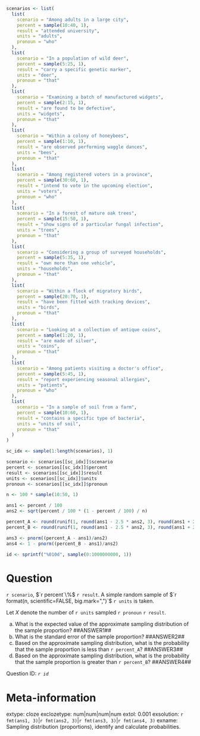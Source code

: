 ```r

scenarios <- list(
  list(
    scenario = "Among adults in a large city",
    percent = sample(10:40, 1),
    result = "attended university",
    units = "adults",
    pronoun = "who"
  ),
  list(
    scenario = "In a population of wild deer",
    percent = sample(5:25, 1),
    result = "carry a specific genetic marker",
    units = "deer",
    pronoun = "that"
  ),
  list(
    scenario = "Examining a batch of manufactured widgets",
    percent = sample(2:15, 1),
    result = "are found to be defective",
    units = "widgets",
    pronoun = "that"
  ),
  list(
    scenario = "Within a colony of honeybees",
    percent = sample(1:10, 1),
    result = "are observed performing waggle dances",
    units = "bees",
    pronoun = "that"
  ),
  list(
    scenario = "Among registered voters in a province",
    percent = sample(30:60, 1),
    result = "intend to vote in the upcoming election",
    units = "voters",
    pronoun = "who"
  ),
  list(
    scenario = "In a forest of mature oak trees",
    percent = sample(15:50, 1),
    result = "show signs of a particular fungal infection",
    units = "trees",
    pronoun = "that"
  ),
  list(
    scenario = "Considering a group of surveyed households",
    percent = sample(5:35, 1),
    result = "own more than one vehicle",
    units = "households",
    pronoun = "that"
  ),
  list(
    scenario = "Within a flock of migratory birds",
    percent = sample(20:70, 1),
    result = "have been fitted with tracking devices",
    units = "birds",
    pronoun = "that"
  ),
  list(
    scenario = "Looking at a collection of antique coins",
    percent = sample(1:20, 1),
    result = "are made of silver",
    units = "coins",
    pronoun = "that"
  ),
  list(
    scenario = "Among patients visiting a doctor's office",
    percent = sample(5:45, 1),
    result = "report experiencing seasonal allergies",
    units = "patients",
    pronoun = "who"
  ),
  list(
    scenario = "In a sample of soil from a farm",
    percent = sample(10:60, 1),
    result = "contains a specific type of bacteria",
    units = "units of soil",
    pronoun = "that"
  )
)

sc_idx <- sample(1:length(scenarios), 1)

scenario <- scenarios[[sc_idx]]$scenario
percent <- scenarios[[sc_idx]]$percent
result <- scenarios[[sc_idx]]$result
units <- scenarios[[sc_idx]]$units
pronoun <- scenarios[[sc_idx]]$pronoun

n <- 100 * sample(10:50, 1)

ans1 <- percent / 100 
ans2 <- sqrt(percent / 100 * (1 - percent / 100) / n)

percent_A <- round(runif(1, round(ans1 - 2.5 * ans2, 3), round(ans1 + 2.5 * ans2, 3)), 3)
percent_B <- round(runif(1, round(ans1 - 2.5 * ans2, 3), round(ans1 + 2.5 * ans2, 3)), 3)

ans3 <- pnorm((percent_A - ans1)/ans2)
ans4 <- 1 - pnorm((percent_B - ans1)/ans2)

id <- sprintf("%010d", sample(0:1000000000, 1))

```

Question
========
`r scenario`, $`r percent`\%$ `r result`. A simple random sample of $`r format(n, scientific=FALSE, big.mark=",")`$ `r units` is taken. 

Let $X$ denote the number of `r units` sampled `r pronoun` `r result`. 

a. What is the expected value of the approximate sampling distribution of the sample proportion? ##ANSWER1##
b. What is the standard error of the sample proportion? ##ANSWER2##
c. Based on the approximate sampling distribution, what is the probability that the sample proportion is less than `r percent_A`? ##ANSWER3##
d. Based on the approximate sampling distribution, what is the probability that the sample proportion is greater than `r percent_B`? ##ANSWER4##

Question ID: *`r id`*

Meta-information
================
extype: cloze
exclozetype: num|num|num|num
extol: 0.001
exsolution: `r fmt(ans1, 3)`|`r fmt(ans2, 3)`|`r fmt(ans3, 3)`|`r fmt(ans4, 3)`
exname: Sampling distribution (proportions), identify and calculate probabilities.
